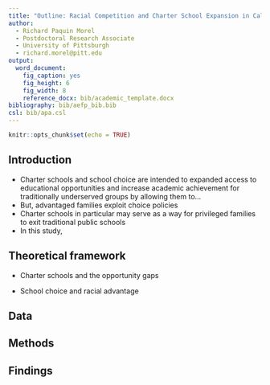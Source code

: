 ```yaml
---
title: "Outline: Racial Competition and Charter School Expansion in California"
author:
  - Richard Paquin Morel
  - Postdoctoral Research Associate
  - University of Pittsburgh
  - richard.morel@pitt.edu
output:
  word_document:
    fig_caption: yes
    fig_height: 6
    fig_width: 8
    reference_docx: bib/academic_template.docx
bibliography: bib/aefp_bib.bib
csl: bib/apa.csl
---
```


```r
knitr::opts_chunk$set(echo = TRUE)
```

## Introduction

- Charter schools and school choice are intended to expanded access to educational opportunities and increase academic achievement for traditionally underserved groups by allowing them to...
- But, advantaged families exploit choice policies
- Charter schools in particular may serve as a way for privileged families to exit traditional public schools
- In this study, 

## Theoretical framework

- Charter schools and the opportunity gaps

- School choice and racial advantage

## Data


## Methods


## Findings